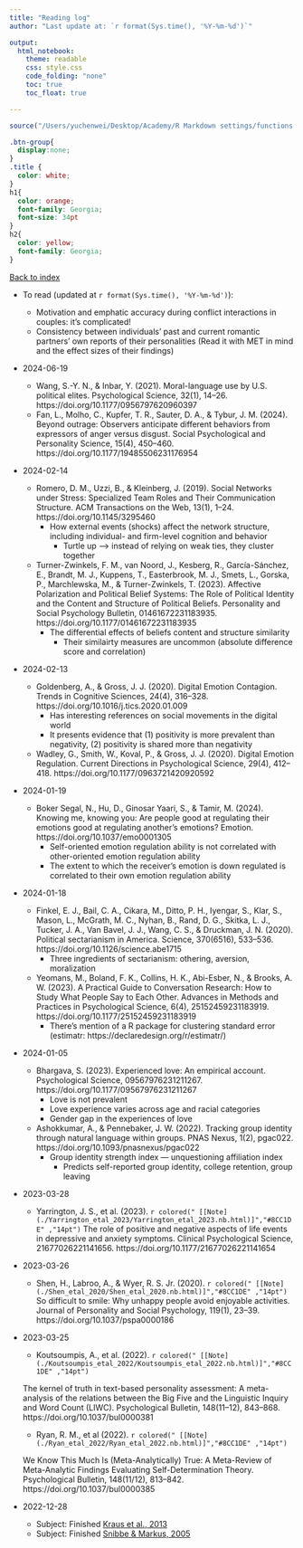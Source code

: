 ```yaml
---
title: "Reading log"
author: "Last update at: `r format(Sys.time(), '%Y-%m-%d')`"

output: 
  html_notebook:
    theme: readable
    css: style.css  
    code_folding: "none"
    toc: true
    toc_float: true

---
```


```r
source("/Users/yuchenwei/Desktop/Academy/R Markdown settings/functions.R")
```

```css
.btn-group{
  display:none;
}
.title {
  color: white;
}
h1{
  color: orange;
  font-family: Georgia;
  font-size: 34pt
}
h2{
  color: yellow;
  font-family: Georgia;
}
```

[Back to index](./index.nb.html)

- To read (updated at `r format(Sys.time(), '%Y-%m-%d')`): 

  - Motivation and emphatic accuracy during conflict interactions in couples: it’s complicated!
  - Consistency between individuals' past and current romantic partners' own reports of their personalities  (Read it with MET in mind and the effect sizes of their findings)

- 2024-06-19
  - Wang, S.-Y. N., & Inbar, Y. (2021). Moral-language use by U.S. political elites. Psychological Science, 32(1), 14–26. https://doi.org/10.1177/0956797620960397
  - Fan, L., Molho, C., Kupfer, T. R., Sauter, D. A., & Tybur, J. M. (2024). Beyond outrage: Observers anticipate different behaviors from expressors of anger versus disgust. Social Psychological and Personality Science, 15(4), 450–460. https://doi.org/10.1177/19485506231176954



- 2024-02-14 
  - Romero, D. M., Uzzi, B., & Kleinberg, J. (2019). Social Networks under Stress: Specialized Team Roles and Their Communication Structure. ACM Transactions on the Web, 13(1), 1–24. https://doi.org/10.1145/3295460
    - How external events (shocks) affect the network structure, including individual- and firm-level cognition and behavior 
      - Turtle up ---> instead of relying on weak ties, they cluster together 
  - Turner-Zwinkels, F. M., van Noord, J., Kesberg, R., García-Sánchez, E., Brandt, M. J., Kuppens, T., Easterbrook, M. J., Smets, L., Gorska, P., Marchlewska, M., & Turner-Zwinkels, T. (2023). Affective Polarization and Political Belief Systems: The Role of Political Identity and the Content and Structure of Political Beliefs. Personality and Social Psychology Bulletin, 01461672231183935. https://doi.org/10.1177/01461672231183935
    - The differential effects of beliefs content and structure similarity 
      - Their similairty measures are uncommon (absolute difference score and correlation)

- 2024-02-13 
  - Goldenberg, A., & Gross, J. J. (2020). Digital Emotion Contagion. Trends in Cognitive Sciences, 24(4), 316–328. https://doi.org/10.1016/j.tics.2020.01.009
    - Has interesting references on social movements in the digital world 
    - It presents evidence that (1) positivity is more prevalent than negativity, (2) positivity is shared more than negativity 
  - Wadley, G., Smith, W., Koval, P., & Gross, J. J. (2020). Digital Emotion Regulation. Current Directions in Psychological Science, 29(4), 412–418. https://doi.org/10.1177/0963721420920592


- 2024-01-19
  - Boker Segal, N., Hu, D., Ginosar Yaari, S., & Tamir, M. (2024). Knowing me, knowing you: Are people good at regulating their emotions good at regulating another’s emotions? Emotion. https://doi.org/10.1037/emo0001305
    - Self-oriented emotion regulation ability is not correlated with other-oriented emotion regulation ability 
    - The extent to which the receiver's emotion is down regulated is correlated to their own emotion regulation ability 
 

- 2024-01-18 
  - Finkel, E. J., Bail, C. A., Cikara, M., Ditto, P. H., Iyengar, S., Klar, S., Mason, L., McGrath, M. C., Nyhan, B., Rand, D. G., Skitka, L. J., Tucker, J. A., Van Bavel, J. J., Wang, C. S., & Druckman, J. N. (2020). Political sectarianism in America. Science, 370(6516), 533–536. https://doi.org/10.1126/science.abe1715
    - Three ingredients of sectarianism: othering, aversion, moralization 
  - Yeomans, M., Boland, F. K., Collins, H. K., Abi-Esber, N., & Brooks, A. W. (2023). A Practical Guide to Conversation Research: How to Study What People Say to Each Other. Advances in Methods and Practices in Psychological Science, 6(4), 25152459231183919. https://doi.org/10.1177/25152459231183919
    - There's mention of a R package for clustering standard error (estimatr: https://declaredesign.org/r/estimatr/)

- 2024-01-05 
  - Bhargava, S. (2023). Experienced love: An empirical account. Psychological Science, 09567976231211267. https://doi.org/10.1177/09567976231211267
    - Love is not prevalent  
    - Love experience varies across age and racial categories 
    - Gender gap in the experiences of love 
  - Ashokkumar, A., & Pennebaker, J. W. (2022). Tracking group identity through natural language within groups. PNAS Nexus, 1(2), pgac022. https://doi.org/10.1093/pnasnexus/pgac022
    - Group identity strength index --- unquestioning affiliation index
      - Predicts self-reported group identity, college retention, group leaving 


- 2023-03-28
  - Yarrington, J. S., et al. (2023). `r colored(" [[Note](./Yarrington_etal_2023/Yarrington_etal_2023.nb.html)]","#8CC1DE" ,"14pt")`
The role of positive and negative aspects of life events in depressive and anxiety symptoms. Clinical Psychological Science, 21677026221141656. https://doi.org/10.1177/21677026221141654


- 2023-03-26
  - Shen, H., Labroo, A., & Wyer, R. S. Jr. (2020). `r colored(" [[Note](./Shen_etal_2020/Shen_etal_2020.nb.html)]","#8CC1DE" ,"14pt")`
So difficult to smile: Why unhappy people avoid enjoyable activities. Journal of Personality and Social Psychology, 119(1), 23–39. https://doi.org/10.1037/pspa0000186

- 2023-03-25 
  - Koutsoumpis, A., et al. (2022). `r colored(" [[Note](./Koutsoumpis_etal_2022/Koutsoumpis_etal_2022.nb.html)]","#8CC1DE" ,"14pt")` 

  The kernel of truth in text-based personality assessment: A meta-analysis of the relations between the Big Five and the Linguistic Inquiry and Word Count (LIWC). Psychological Bulletin, 148(11–12), 843–868. https://doi.org/10.1037/bul0000381
  
  - Ryan, R. M., et al (2022). `r colored(" [[Note](./Ryan_etal_2022/Ryan_etal_2022.nb.html)]","#8CC1DE" ,"14pt")`

  We Know This Much Is (Meta-Analytically) True: A Meta-Review of Meta-Analytic Findings Evaluating Self-Determination Theory. Psychological Bulletin, 148(11/12), 813–842. https://doi.org/10.1037/bul0000385

- 2022-12-28 
  - Subject: Finished [Kraus et al., 2013](/Users/yuchenwei/Desktop/Academy/Readings/Kraus_2013/Kraus_2013.nb.html)
  - Subject: Finished [Snibbe & Markus, 2005](/Users/yuchenwei/Desktop/Academy/Readings/Snibbe_2005/Snibbe_2005.nb.html) 
